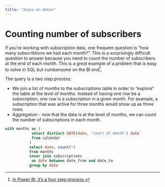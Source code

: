 ```yaml
---
title: "Joins on dates"
---
```


# Counting number of subscribers

If you're working with subscription data, one frequent question is "how many subscribtions we had each month?". This is a surprisingly difficult question to answer because you need to count the number of subscribers at the end of each month. This is a great example of a problem that is easy to solve in SQL but cumbersome on the BI end[^1].

The query is a two step process:

* We join a list of months to the subscriptions table in order to "explore" the table at the level of months. Instead of having one row be a subscription, one row is a subscription in a given month. For example, a subscription that was active for three months would show up as three rows.
* Aggregation - now that the data is at the level of months, we can count the number of subscriptions in each month.

```.sql

with months as (
            select distinct DATE(date, 'start of month') date
            from calendar
           )
           select date, count(*)
           from months
           inner join subscriptions
            on date between date_from and date_to
           group by date

```

[^1]: [In Power BI, it's a four step process.](https://community.fabric.microsoft.com/t5/Desktop/Dynamic-Function-To-Count-Values-in-a-Date-Range/td-p/2424354)
